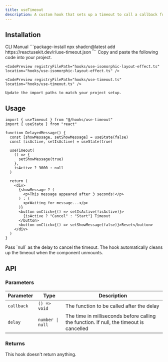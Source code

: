 ```yaml
---
title: useTimeout
description: A custom hook that sets up a timeout to call a callback function after a specified delay.
---
```


## Installation

<CodeTabs>
  <TabsList>
    <TabsTrigger value="cli">CLI</TabsTrigger>
    <TabsTrigger value="manual">Manual</TabsTrigger>
  </TabsList>
  
  <TabsContent value="cli">
    ```package-install
    npx shadcn@latest add https://reactusekit.dev/r/use-timeout.json
    ```
  </TabsContent>
  
  <TabsContent value="manual">
    Copy and paste the following code into your project.

    <CodePreview registryFilePath="hooks/use-isomorphic-layout-effect.ts" location="hooks/use-isomorphic-layout-effect.ts" />

    <CodePreview registryFilePath="hooks/use-timeout.ts" location="hooks/use-timeout.ts" />

    Update the import paths to match your project setup.

  </TabsContent>
</CodeTabs>

## Usage

```tsx
import { useTimeout } from "@/hooks/use-timeout"
import { useState } from "react"

function DelayedMessage() {
  const [showMessage, setShowMessage] = useState(false)
  const [isActive, setIsActive] = useState(true)

  useTimeout(
    () => {
      setShowMessage(true)
    },
    isActive ? 3000 : null
  )

  return (
    <div>
      {showMessage ? (
        <p>This message appeared after 3 seconds!</p>
      ) : (
        <p>Waiting for message...</p>
      )}
      <button onClick={() => setIsActive(!isActive)}>
        {isActive ? "Cancel" : "Start"} Timeout
      </button>
      <button onClick={() => setShowMessage(false)}>Reset</button>
    </div>
  )
}
```

<Callout type="info">
  Pass `null` as the delay to cancel the timeout. The hook automatically cleans
  up the timeout when the component unmounts.
</Callout>

## API

### Parameters

| Parameter  | Type             | Description                                                                             |
| ---------- | ---------------- | --------------------------------------------------------------------------------------- |
| `callback` | `() => void`     | The function to be called after the delay                                               |
| `delay`    | `number \| null` | The time in milliseconds before calling the function. If null, the timeout is cancelled |

### Returns

This hook doesn't return anything.

